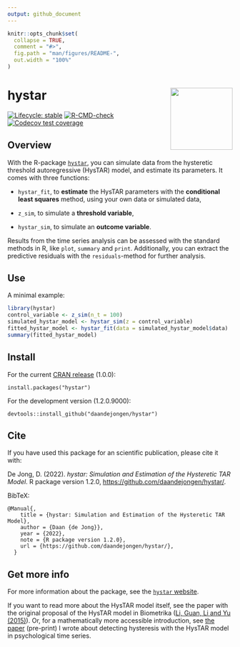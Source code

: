 ```yaml
---
output: github_document
---
```


<!-- README.md is generated from README.Rmd. Please edit that file -->

```r
knitr::opts_chunk$set(
  collapse = TRUE,
  comment = "#>",
  fig.path = "man/figures/README-",
  out.width = "100%"
)
```

# hystar <a href="https://daandejongen.github.io/hystar/"><img src="man/figures/logo.png" align="right" height="139" /></a>

<!-- badges: start -->
[![Lifecycle: stable](https://img.shields.io/badge/lifecycle-stable-green.svg)](https://lifecycle.r-lib.org/articles/stages.html#experimental)
[![R-CMD-check](https://github.com/daandejongen/hystar/actions/workflows/R-CMD-check.yaml/badge.svg)](https://github.com/daandejongen/hystar/actions/workflows/R-CMD-check.yaml)
[![Codecov test coverage](https://codecov.io/gh/daandejongen/hystar/branch/master/graph/badge.svg)](https://app.codecov.io/gh/daandejongen/hystar?branch=master)
<!-- badges: end -->

## Overview

With the R-package [`hystar`](https://cran.r-project.org/package=hystar), you can simulate data from the hysteretic threshold autoregressive (HysTAR) model, and estimate its parameters. It comes with three functions: 

* `hystar_fit`, to **estimate** the HysTAR parameters with the **conditional least squares** method, using your own data or simulated data,

* `z_sim`, to simulate a **threshold variable**,

* `hystar_sim`, to simulate an **outcome variable**.

Results from the time series analysis can be assessed with the standard methods in R, like `plot`, `summary` and `print`. Additionally, you can extract the predictive residuals with the `residuals`-method for further analysis.

## Use

A minimal example:

```r
library(hystar)
control_variable <- z_sim(n_t = 100)
simulated_hystar_model <- hystar_sim(z = control_variable)
fitted_hystar_model <- hystar_fit(data = simulated_hystar_model$data)
summary(fitted_hystar_model)
```

## Install

For the current [CRAN release](https://cran.r-project.org/package=hystar) (1.0.0): 

```
install.packages("hystar")
```

For the development version (1.2.0.9000):

```
devtools::install_github("daandejongen/hystar")
```

## Cite

If you have used this package for an scientific publication, please cite it with:

De Jong, D. (2022). _hystar: Simulation and Estimation of the Hysteretic TAR Model_. R package version 1.2.0, <https://github.com/daandejongen/hystar/>.

BibTeX:
```
@Manual{,
    title = {hystar: Simulation and Estimation of the Hysteretic TAR Model},
    author = {Daan {de Jong}},
    year = {2022},
    note = {R package version 1.2.0},
    url = {https://github.com/daandejongen/hystar/},
  }
```

## Get more info

For more information about the package, see the [`hystar` website](https://daandejongen.github.io/hystar/).

If you want to read more about the HysTAR model itself, see the paper with the original proposal of the HysTAR model in Biometrika ([Li, Guan, Li and Yu (2015)](https://academic.oup.com/biomet/article-abstract/102/3/717/2365298?login=false)). Or, for a mathematically more accessible introduction, see [the paper](https://osf.io/preprints/psyarxiv/zrcft) (pre-print) I wrote about detecting hysteresis with the HysTAR model in psychological time series.
